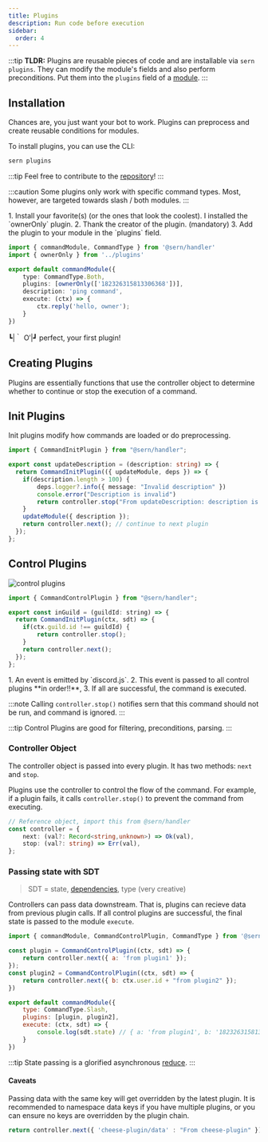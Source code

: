 ```yaml
---
title: Plugins 
description: Run code before execution
sidebar:
  order: 4
---
```


:::tip
**TLDR:** Plugins are reusable pieces of code and are installable via `sern plugins`.
They can modify the module's fields and also perform preconditions.
Put them into the `plugins` field of a [module](../modules). 
:::

## Installation

Chances are, you just want your bot to work. Plugins can preprocess and create reusable conditions for modules.

To install plugins, you can use the CLI:

```sh
sern plugins
```
:::tip 
Feel free to contribute to the [repository](https://github.com/sern-handler/awesome-plugins)!
:::

:::caution
Some plugins only work with specific command types. Most, however, are targeted towards slash / both modules.
:::


<Steps>
1. Install your favorite(s) (or the ones that look the coolest).  I installed the `ownerOnly` plugin. 
2. Thank the creator of the plugin. (mandatory)
3. Add the plugin to your module in the `plugins` field.
</Steps>

```ts title="src/commands/ping.ts" {6}
import { commandModule, CommandType } from '@sern/handler'
import { ownerOnly } from '../plugins'

export default commandModule({
    type: CommandType.Both,
    plugins: [ownerOnly(['182326315813306368'])],
    description: 'ping command',
    execute: (ctx) => {
        ctx.reply('hello, owner');
    }
})
```
┗|｀ O′|┛ perfect, your first plugin!

## Creating Plugins

Plugins are essentially functions that use the controller object to determine whether to continue or stop the execution of a command.

## Init Plugins

Init plugins modify how commands are loaded or do preprocessing.
```ts title="src/plugins/updateDescription.js" {3} {9}
import { CommandInitPlugin } from "@sern/handler";

export const updateDescription = (description: string) => {
  return CommandInitPlugin(({ updateModule, deps }) => {
    if(description.length > 100) {
        deps.logger?.info({ message: "Invalid description" })
        console.error("Description is invalid")
        return controller.stop("From updateDescription: description is invalid");
    }
    updateModule({ description });
    return controller.next(); // continue to next plugin
  });
};
```

## Control Plugins

![control plugins](~/assets/docs/event-plugins.png)


```js
import { CommandControlPlugin } from "@sern/handler";

export const inGuild = (guildId: string) => {
  return CommandInitPlugin(ctx, sdt) => {
    if(ctx.guild.id !== guildId) {
        return controller.stop();
    }
    return controller.next();
  });
};

```
<Steps>
1. An event is emitted by `discord.js`.
2. This event is passed to all control plugins **in order!!**,
3. If all are successful, the command is executed.
</Steps>

:::note
Calling `controller.stop()` notifies sern that this command should not be run, and command is ignored.
:::

:::tip
Control Plugins are good for filtering, preconditions, parsing.
:::


### Controller Object

The controller object is passed into every plugin. It has two methods: `next` and `stop`.

Plugins use the controller to control the flow of the command. For example, if a plugin fails, it calls `controller.stop()` to prevent the command from executing.

```ts
// Reference object, import this from @sern/handler
const controller = {
    next: (val?: Record<string,unknown>) => Ok(val),
    stop: (val?: string) => Err(val),
};
```

### Passing state with SDT
> SDT = state, [dependencies](../dependencies), type (very creative)

Controllers can pass data downstream. That is, plugins can recieve data from previous plugin calls. 
If all control plugins are successful, the final state is passed to the module `execute`.

```js
import { commandModule, CommandControlPlugin, CommandType } from '@sern/handler'

const plugin = CommandControlPlugin((ctx, sdt) => {
    return controller.next({ a: 'from plugin1' });
});
const plugin2 = CommandControlPlugin((ctx, sdt) => {
    return controller.next({ b: ctx.user.id + "from plugin2" });
})

export default commandModule({ 
    type: CommandType.Slash,
    plugins: [plugin, plugin2],
    execute: (ctx, sdt) => {
        console.log(sdt.state) // { a: 'from plugin1', b: '182326315813306368 from plugin2' }
    }
})
```

:::tip 
State passing is a glorified asynchronous [reduce](https://developer.mozilla.org/en-US/docs/Web/JavaScript/Reference/Global_Objects/Array/reduce).
:::

#### Caveats
Passing data with the same key will get overridden by the latest plugin. 
It is recommended to namespace data keys if you have multiple plugins, or you can ensure no keys are overridden by the 
plugin chain.
```js
return controller.next({ 'cheese-plugin/data' : "From cheese-plugin" })
```
